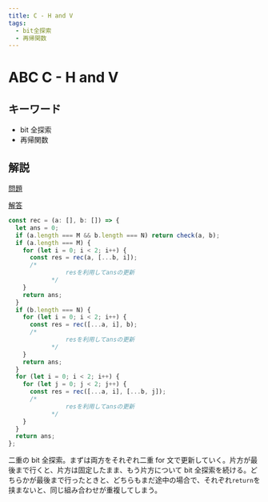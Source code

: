 ```yaml
---
title: C - H and V
tags:
  - bit全探索
  - 再帰関数
---
```


# ABC C - H and V

## キーワード

- bit 全探索
- 再帰関数

## 解説

[問題](https://atcoder.jp/contests/abc173/tasks/abc173_c)

[解答](https://atcoder.jp/contests/abc173/submissions/41452740)

```ts
const rec = (a: [], b: []) => {
  let ans = 0;
  if (a.length === M && b.length === N) return check(a, b);
  if (a.length === M) {
    for (let i = 0; i < 2; i++) {
      const res = rec(a, [...b, i]);
      /*
                resを利用してansの更新
            */
    }
    return ans;
  }
  if (b.length === N) {
    for (let i = 0; i < 2; i++) {
      const res = rec([...a, i], b);
      /*
                resを利用してansの更新
            */
    }
    return ans;
  }
  for (let i = 0; i < 2; i++) {
    for (let j = 0; j < 2; j++) {
      const res = rec([...a, i], [...b, j]);
      /*
                resを利用してansの更新
            */
    }
  }
  return ans;
};
```

二重の bit 全探索。まずは両方をそれぞれ二重 for 文で更新していく。片方が最後まで行くと、片方は固定したまま、もう片方について bit 全探索を続ける。どちらかが最後まで行ったときと、どちらもまだ途中の場合で、それぞれ`return`を挟まないと、同じ組み合わせが重複してしまう。
